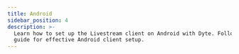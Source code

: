 ```yaml
---
title: Android
sidebar_position: 4
description: >-
  Learn how to set up the Livestream client on Android with Dyte. Follow our
  guide for effective Android client setup.
---
```



<Quickstart product="Interactive Livestream" />

<head>
  <title>Android Guide</title>
  <meta
    name="description"
    content="Learn how to set up the Livestream client on Android with Dyte. Follow our guide for effective Android client setup."
  />
</head>
